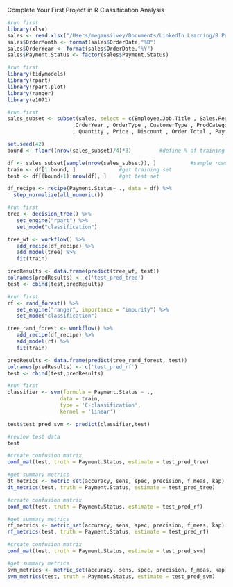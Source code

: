 Complete Your First Project in R
Classification Analysis

```r
#run first
library(xlsx)
sales <- read.xlsx("/Users/megansilvey/Documents/LinkedIn Learning/R Project Course/Red30 Tech Sales.xlsx",1)
sales$OrderMonth <- format(sales$OrderDate,"%B")
sales$OrderYear <- format(sales$OrderDate,"%Y")
sales$Payment.Status <- factor(sales$Payment.Status)
```

```r
#run first
library(tidymodels)
library(rpart)
library(rpart.plot)
library(ranger)
library(e1071)
```

```r
#run first
sales_subset <- subset(sales, select = c(Employee.Job.Title , Sales.Region , OrderMonth
                     ,OrderYear , OrderType , CustomerType , ProdCategory
                     , Quantity , Price , Discount , Order.Total , Payment.Plan, Payment.Status))

set.seed(42)
bound <- floor((nrow(sales_subset)/4)*3)         #define % of training and test set

df <- sales_subset[sample(nrow(sales_subset)), ]           #sample rows 
train <- df[1:bound, ]              #get training set
test <- df[(bound+1):nrow(df), ]    #get test set

df_recipe <- recipe(Payment.Status~ ., data = df) %>%
  step_normalize(all_numeric())
```


```r
#run first
tree <- decision_tree() %>%
   set_engine("rpart") %>%
   set_mode("classification")

tree_wf <- workflow() %>%
   add_recipe(df_recipe) %>%
   add_model(tree) %>%
   fit(train)

predResults <- data.frame(predict(tree_wf, test))
colnames(predResults) <- c('test_pred_tree')
test <- cbind(test,predResults) 
```

```r
#run first
rf <- rand_forest() %>%
   set_engine("ranger", importance = "impurity") %>%
   set_mode("classification")

tree_rand_forest <- workflow() %>%
   add_recipe(df_recipe) %>%
   add_model(rf) %>%
   fit(train)

predResults <- data.frame(predict(tree_rand_forest, test))
colnames(predResults) <- c('test_pred_rf')
test <- cbind(test,predResults)
```

```r
#run first
classifier <- svm(formula = Payment.Status ~ ., 
                 data = train, 
                 type = 'C-classification', 
                 kernel = 'linear') 

test$test_pred_svm <- predict(classifier,test)
```


```r
#review test data
test
```


```r
#create confusion matrix
conf_mat(test, truth = Payment.Status, estimate = test_pred_tree)
```

```r
#get summary metrics
dt_metrics <- metric_set(accuracy, sens, spec, precision, f_meas, kap)
dt_metrics(test, truth = Payment.Status, estimate = test_pred_tree)
```

```r
#create confusion matrix
conf_mat(test, truth = Payment.Status, estimate = test_pred_rf)
```

```r
#get summary metrics
rf_metrics <- metric_set(accuracy, sens, spec, precision, f_meas, kap)
rf_metrics(test, truth = Payment.Status, estimate = test_pred_rf)
```

```r
#create confusion matrix
conf_mat(test, truth = Payment.Status, estimate = test_pred_svm)
```

```r
#get summary metrics
svm_metrics <- metric_set(accuracy, sens, spec, precision, f_meas, kap)
svm_metrics(test, truth = Payment.Status, estimate = test_pred_svm)
```
